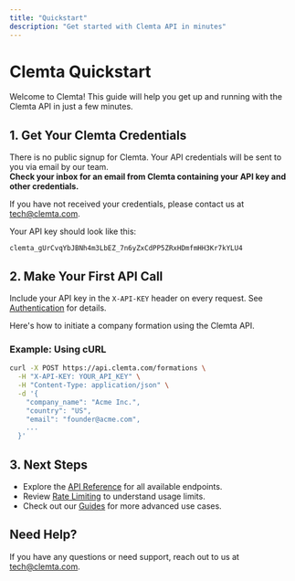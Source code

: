 ```yaml
---
title: "Quickstart"
description: "Get started with Clemta API in minutes"
---
```


# Clemta Quickstart

Welcome to Clemta! This guide will help you get up and running with the Clemta API in just a few minutes.

## 1. Get Your Clemta Credentials

There is no public signup for Clemta. Your API credentials will be sent to you via email by our team.  
**Check your inbox for an email from Clemta containing your API key and other credentials.**

If you have not received your credentials, please contact us at [tech@clemta.com](mailto:tech@clemta.com).

Your API key should look like this:

`clemta_gUrCvqYbJBNh4m3LbEZ_7n6yZxCdPP5ZRxHDmfmHH3Kr7kYLU4`

## 2. Make Your First API Call

Include your API key in the `X-API-KEY` header on every request. See [Authentication](/api-reference/authentication) for details.

Here's how to initiate a company formation using the Clemta API.

### Example: Using cURL

```bash
curl -X POST https://api.clemta.com/formations \
  -H "X-API-KEY: YOUR_API_KEY" \
  -H "Content-Type: application/json" \
  -d '{
    "company_name": "Acme Inc.",
    "country": "US",
    "email": "founder@acme.com",
    ...
  }'
```

## 3. Next Steps

- Explore the [API Reference](/api-reference) for all available endpoints.
- Review [Rate Limiting](/api-reference/rate-limiting) to understand usage limits.
- Check out our [Guides](/guides) for more advanced use cases.

## Need Help?

If you have any questions or need support, reach out to us at [tech@clemta.com](mailto:tech@clemta.com).
